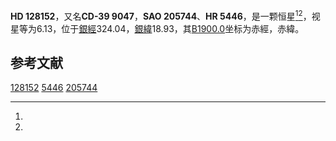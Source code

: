 {{Starbox begin
| name = HD 128152
}}
{{Starbox observe
| epoch = [[J2000.0|J2000.0]]
| constell = {{星座名待查}}<ref name=SIMBAD>{{cite web
 | url=http://simbad.u-strasbg.fr/simbad/sim-id?Ident=HR+5446
 | title=Pulsating variable Star
 | publisher=Centre de Données astronomiques de Strasbourg
 | work=SIMBAD
 | accessdate=2012-07-13
 | archive-date=2016-03-17
 | archive-url=https://web.archive.org/web/20160317015353/http://simbad.u-strasbg.fr/simbad/sim-id?Ident=HR+5446
 | dead-url=no
 }}</ref><ref name=DATA>{{cite web
 | url=http://vizier.u-strasbg.fr/viz-bin/VizieR-5?-out.add=.&-source=5050&-corr=PK=HR&-out.max=9999&HR=5446
 | title=VizieR Detailed Page
 | accessdate=2012-07-13
 | archive-date=2016-03-04
 | archive-url=https://web.archive.org/web/20160304235732/http://vizier.u-strasbg.fr/viz-bin/VizieR-5?-out.add=.&-source=5050&-corr=PK=HR&-out.max=9999&HR=5446
 | dead-url=no
 }}</ref>
| 星官 = 
| ra = {{RA|14|36|24.2}}<ref name=SIMBAD /><ref name=DATA />
| dec = {{DEC|-39|35|50}}<ref name=SIMBAD /><ref name=DATA />
| appmag_v = 6.13<ref name=SIMBAD /><ref name=DATA />
}}
{{Starbox character
| class = K1III<ref name=SIMBAD /><ref name=DATA />
| b-v = 1.05<ref name=SIMBAD /><ref name=DATA />
| u-b = <ref name=SIMBAD /><ref name=DATA />
| r-i = <ref name=SIMBAD /><ref name=DATA />
| variable = 
}}
{{Starbox astrometry
| radial_v = 
| prop_mo_ra = -31
| parallax = 
| p_error = 
}}
{{Starbox catalog
| names =CD-39 9047，[[SAO星表|SAO]] 205744，[[HD星表|HD]] 128152，[[HR星表|HR]] 5446}}
{{Starbox reference |Simbad=HR+5446}}
{{Starbox end}}

'''HD 128152'''，又名'''CD-39 9047'''，'''SAO 205744'''、'''HR 5446'''，是一颗恒星<ref name=SIMBAD /><ref name=DATA />，视星等为6.13，位于[[銀道座標系|銀經]]324.04，[[銀道座標系|銀緯]]18.93，其[[B1900.0|B1900.0]]坐标为赤經{{RA|14|30|9.1}}，赤緯{{DEC|-39|18.93|35}}。

== 参考文献 ==
{{reflist}}

{{star-stub}}

[[Category:HD和HDE天體|128152]]
[[Category:HR天體|5446]]
[[Category:SAO天體|205744]]